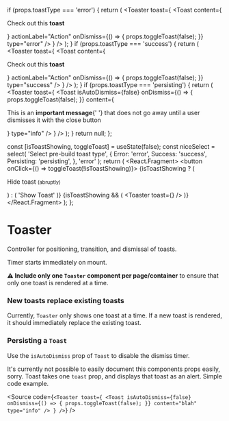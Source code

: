 


  if (props.toastType === 'error') {
    return (
      <Toaster
        toast={
          <Toast
            content={
              <p>
                Check out this <strong className="color--heading">toast</strong>
              </p>
            }
            actionLabel="Action"
            onDismiss={() => {
              props.toggleToast(false);
            }}
            type="error"
          />
        }
      />
    );
  }
  if (props.toastType === 'success') {
    return (
      <Toaster
        toast={
          <Toast
            content={
              <p>
                Check out this <strong className="color--heading">toast</strong>
              </p>
            }
            actionLabel="Action"
            onDismiss={() => {
              props.toggleToast(false);
            }}
            type="success"
          />
        }
      />
    );
  }
  if (props.toastType === 'persisting') {
    return (
      <Toaster
        toast={
          <Toast
            isAutoDismiss={false}
            onDismiss={() => {
              props.toggleToast(false);
            }}
            content={
              <p>
                This is an <strong className="color--heading">important message</strong>{' '}
                that does not go away until a user dismisses it with the close button
              </p>
            }
            type="info"
          />
        }
      />
    );
  }
  return null;
};

  const [isToastShowing, toggleToast] = useState(false);
  const niceSelect = select(
    'Select pre-build toast type',
    {
      Error: 'error',
      Success: 'success',
      Persisting: 'persisting',
    },
    'error'
  );
  return (
    <React.Fragment>
      <button onClick={() => toggleToast(!isToastShowing)}>
        {isToastShowing ? (
          <p>
            Hide toast <small>(abruptly)</small>
          </p>
        ) : (
          'Show Toast'
        )}
      </button>
      {isToastShowing && (
        <Toaster
          toast={<ReusableToaster toggleToast={toggleToast} toastType={niceSelect} />}
        />
      )}
    </React.Fragment>
  );
};

<Meta title="Components|Toaster" decorators={[withKnobs]} component={Toaster} />

# Toaster

<Story name="Knobs">
  <ToasterStory />
</Story>

Controller for positioning, transition, and dismissal of toasts.

Timer starts immediately on mount.

**⚠️ Include only one `Toaster` component per page/container** to ensure that only one toast is rendered at a time.

### New toasts replace existing toasts
Currently, `Toaster` only shows one toast at a time. If a new toast is rendered, it should immediately replace the existing toast.

### Persisting a `Toast`
Use the `isAutoDismiss` prop of `Toast` to disable the dismiss timer.

It's currently not possible to easily document this components props easily, sorry. Toast takes one `toast` prop,
and displays that toast as an alert. Simple code example.

<Source
  code={`
    <Toaster
      toast={
        <Toast
          isAutoDismiss={false}
          onDismiss={() => {
            props.toggleToast(false);
          }}
          content="blah"
          type="info"
        />
      }
    />
  `} 
/>
